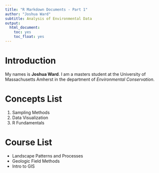 ```yaml
---
title: "R Markdown Documents - Part 1"
author: "Joshua Ward"
subtitle: Analysis of Environmental Data
output:
  html_document:
    toc: yes
    toc_float: yes
---
```


# Introduction

My names is **Joshua Ward**. I am a masters student at the University of Massachusetts Amherst in the department of *Environmental Conservation*.

# Concepts List

1.  Sampling Methods
2.  Data Visualization
3.  R Fundamentals

# Course List

-   Landscape Patterns and Processes
-   Geologic Field Methods
-   Intro to GIS
